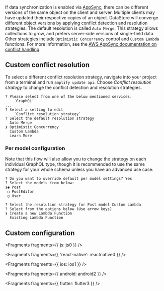 If data synchronization is enabled via [AppSync](https://aws.amazon.com/appsync/), there can be different versions of the same object on the client and server. Multiple clients may have updated their respective copies of an object. DataStore will converge different object versions by applying conflict detection and resolution strategies. The default resolution is called `Auto Merge`. This strategy allows collections to grow, and prefers server-side versions of single-field data. Other strategies include `Optimistic Concurrency` control and `Custom Lambda` functions. For more information, see the [AWS AppSync documentation on conflict handling](https://docs.aws.amazon.com/appsync/latest/devguide/conflict-detection-and-sync.html).

## Custom conflict resolution

To select a different conflict resolution strategy, navigate into your project from a terminal and run `amplify update api`. Choose _Conflict resolution strategy_ to change the conflict detection and resolution strategies.

```console
? Please select from one of the below mentioned services:
    `GraphQL`
...
? Select a setting to edit
    `Conflict resolution strategy`
? Select the default resolution strategy
  Auto Merge
❯ Optimistic Concurrency
  Custom Lambda
  Learn More
```

### Per model configuration

Note that this flow will also allow you to change the strategy on each individual GraphQL type, though it is recommended to use the same strategy for your whole schema unless you have an advanced use case:

```
? Do you want to override default per model settings? Yes
? Select the models from below:
❯◉ Post
 ◯ PostEditor
 ◯ User

? Select the resolution strategy for Post model Custom Lambda
? Select from the options below (Use arrow keys)
❯ Create a new Lambda Function
  Existing Lambda Function
```

## Custom configuration


<Fragments fragments={{ js: js0 }} />


<Fragments fragments={{ 'react-native': reactnative0 }} />


<Fragments fragments={{ ios: ios1 }} />


<Fragments fragments={{ android: android2 }} />


<Fragments fragments={{ flutter: flutter3 }} />

